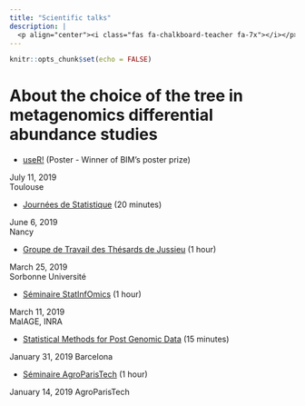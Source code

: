 ```yaml
---
title: "Scientific talks"
description: |
  <p align="center"><i class="fas fa-chalkboard-teacher fa-7x"></i></p>
---
```


```r
knitr::opts_chunk$set(echo = FALSE)
```

# About the choice of the tree in metagenomics differential abundance studies


* [useR!](posters/user19/index.html "Quantifying the impact of tree choice in metagenomics differential abundance studies with R") (Poster - Winner of BIM's poster prize)

<aside>
July 11, 2019 <br>
Toulouse
</aside>

* [Journées de Statistique](talks/impactoftreechoice_jds/ "Impact of tree choice in metagenomics differential abundance studies") (20 minutes)

<aside>
June 6, 2019 <br>
Nancy
</aside>

* [Groupe de Travail des Thésards de Jussieu](talks/impactoftreechoice_gttjussieu/ "Impact of tree choice in metagenomics differential abundance studies") (1 hour)

<aside>
March 25, 2019 <br>
Sorbonne Université
</aside>

* [Séminaire StatInfOmics](talks/impactoftreechoice_statinfomics/ "Impact of tree choice in metagenomics differential abundance studies") (1 hour)

<aside>
March 11, 2019 <br>
MaIAGE, INRA
</aside>

* [Statistical Methods for Post Genomic Data](talks/impactoftreechoice_smpgd/ "Impact of tree choice in metagenomics differential abundance studies") (15 minutes)

<aside>
January 31, 2019
Barcelona
</aside>

* [Séminaire AgroParisTech](talks/impactoftreechoice_agro/impactoftreechoice_agro.html "Impact of tree choice in metagenomics differential abundance studies") (1 hour)

<aside>
January 14, 2019
AgroParisTech
</aside>